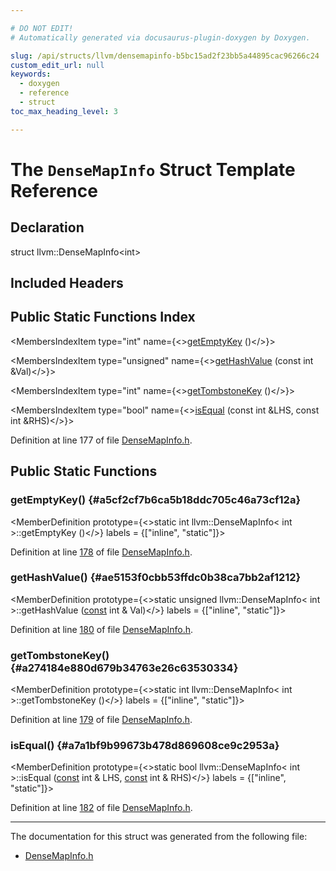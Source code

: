 ```yaml
---

# DO NOT EDIT!
# Automatically generated via docusaurus-plugin-doxygen by Doxygen.

slug: /api/structs/llvm/densemapinfo-b5bc15ad2f23bb5a44895cac96266c24
custom_edit_url: null
keywords:
  - doxygen
  - reference
  - struct
toc_max_heading_level: 3

---
```





# The `DenseMapInfo` Struct Template Reference

<DoxygenPage pluginConfig={pluginConfig}>



## Declaration

<CodeBlock>struct llvm::DenseMapInfo&lt;int&gt;</CodeBlock>

## Included Headers

<IncludesList>
<IncludesListItem
  filePath="llvm/ADT/DenseMapInfo.h"
  permalink="/docs/api/files/include/include/llvm/include/llvm/adt/densemapinfo-h"
  isLocal="true" />
</IncludesList>

## Public Static Functions Index

<MembersIndex>

<MembersIndexItem
  type="int"
  name={<><a href="#a5cf2cf7b6ca5b18ddc705c46a73cf12a">getEmptyKey</a> ()</>}>
</MembersIndexItem>

<MembersIndexItem
  type="unsigned"
  name={<><a href="#ae5153f0cbb53ffdc0b38ca7bb2af1212">getHashValue</a> (const int &amp;Val)</>}>
</MembersIndexItem>

<MembersIndexItem
  type="int"
  name={<><a href="#a274184e880d679b34763e26c63530334">getTombstoneKey</a> ()</>}>
</MembersIndexItem>

<MembersIndexItem
  type="bool"
  name={<><a href="#a7a1bf9b99673b478d869608ce9c2953a">isEqual</a> (const int &amp;LHS, const int &amp;RHS)</>}>
</MembersIndexItem>

</MembersIndex>


Definition at line 177 of file <a href="/docs/api/files/include/include/llvm/include/llvm/adt/densemapinfo-h">DenseMapInfo.h</a>.

<SectionDefinition>

## Public Static Functions

### getEmptyKey() {#a5cf2cf7b6ca5b18ddc705c46a73cf12a}

<MemberDefinition
  prototype={<>static int llvm::DenseMapInfo&lt; int &gt;::getEmptyKey ()</>}
  labels = {["inline", "static"]}>

Definition at line <a href="/docs/api/files/include/include/llvm/include/llvm/adt/densemapinfo-h/#l00178">178</a> of file <a href="/docs/api/files/include/include/llvm/include/llvm/adt/densemapinfo-h">DenseMapInfo.h</a>.
</MemberDefinition>

### getHashValue() {#ae5153f0cbb53ffdc0b38ca7bb2af1212}

<MemberDefinition
  prototype={<>static unsigned llvm::DenseMapInfo&lt; int &gt;::getHashValue (<a href="/docs/api/files/lib/lib/target/lib/target/aarch64/aarch64promoteconstant-cpp/#a90f8350fecae261c25be85d38b451bff">const</a> int &amp; Val)</>}
  labels = {["inline", "static"]}>

Definition at line <a href="/docs/api/files/include/include/llvm/include/llvm/adt/densemapinfo-h/#l00180">180</a> of file <a href="/docs/api/files/include/include/llvm/include/llvm/adt/densemapinfo-h">DenseMapInfo.h</a>.
</MemberDefinition>

### getTombstoneKey() {#a274184e880d679b34763e26c63530334}

<MemberDefinition
  prototype={<>static int llvm::DenseMapInfo&lt; int &gt;::getTombstoneKey ()</>}
  labels = {["inline", "static"]}>

Definition at line <a href="/docs/api/files/include/include/llvm/include/llvm/adt/densemapinfo-h/#l00179">179</a> of file <a href="/docs/api/files/include/include/llvm/include/llvm/adt/densemapinfo-h">DenseMapInfo.h</a>.
</MemberDefinition>

### isEqual() {#a7a1bf9b99673b478d869608ce9c2953a}

<MemberDefinition
  prototype={<>static bool llvm::DenseMapInfo&lt; int &gt;::isEqual (<a href="/docs/api/files/lib/lib/target/lib/target/aarch64/aarch64promoteconstant-cpp/#a90f8350fecae261c25be85d38b451bff">const</a> int &amp; LHS, <a href="/docs/api/files/lib/lib/target/lib/target/aarch64/aarch64promoteconstant-cpp/#a90f8350fecae261c25be85d38b451bff">const</a> int &amp; RHS)</>}
  labels = {["inline", "static"]}>

Definition at line <a href="/docs/api/files/include/include/llvm/include/llvm/adt/densemapinfo-h/#l00182">182</a> of file <a href="/docs/api/files/include/include/llvm/include/llvm/adt/densemapinfo-h">DenseMapInfo.h</a>.
</MemberDefinition>

</SectionDefinition>

<hr/>

The documentation for this struct was generated from the following file:

<ul>
<li><a href="/docs/api/files/include/include/llvm/include/llvm/adt/densemapinfo-h">DenseMapInfo.h</a></li>
</ul>

</DoxygenPage>
